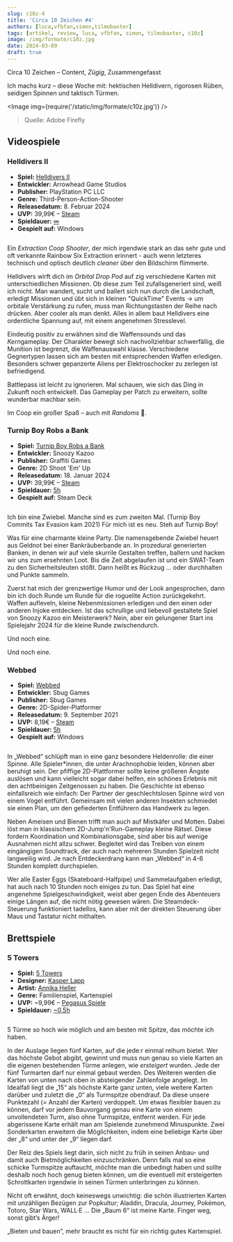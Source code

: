 ```yaml
---
slug: c10z-4
title: 'Circa 10 Zeichen #4'
authors: [luca,vfbfan,simon,tilmobaxter]
tags: [artikel, review, luca, vfbfan, simon, tilmobaxter, c10z]
image: /img/formate/c10z.jpg
date: 2024-03-09
draft: true
---
```




Circa 10 Zeichen – Content, _Zügig_, Zusammengefasst

Ich machs kurz – diese Woche mit: hektischen Helldivern, rigorosen Rüben, seidigen Spinnen und taktisch Türmen.

<Image img={require('/static/img/formate/c10z.jpg')} />

> Quelle: Adobe Firefly

<!--truncate-->

## Videospiele

### Helldivers II

- **Spiel:** [Helldivers II](https://store.steampowered.com/agecheck/app/553850/)
- **Entwickler:** Arrowhead Game Studios
- **Publisher:** PlayStation PC LLC
- **Genre:** Third-Person-Action-Shooter
- **Releasedatum:** 8. Februar 2024
- **UVP:** 39,99€ – [Steam](https://store.steampowered.com/agecheck/app/553850/)
- **Spieldauer:** [∞](https://howlongtobeat.com/game/129232)
- **Gespielt auf:** Windows

<Image img="https://cdn.akamai.steamstatic.com/steam/apps/553850/header.jpg" />

Ein _Extraction Coop Shooter_, der mich irgendwie stark an das sehr gute und oft verkannte Rainbow Six Extraction erinnert - auch wenn letzteres technisch und optisch deutlich _cleaner_ über den Bildschirm flimmerte.

Helldivers wirft dich im _Orbital Drop Pod_ auf zig verschiedene Karten mit unterschiedlichen Missionen.
Ob diese zum Teil zufallsgeneriert sind, weiß ich nicht.
Man wandert, sucht und ballert sich nun durch die Landschaft, erledigt Missionen und übt sich in kleinen "QuickTime" Events -> um orbitale Verstärkung zu rufen, muss man Richtungstasten der Reihe nach drücken.
Aber cooler als man denkt.
Alles in allem baut Helldivers eine ordentliche Spannung auf, mit einem angenehmen Stresslevel.

Eindeutig positiv zu erwähnen sind die Waffensounds und das *Kern*gameplay.
Der Charakter bewegt sich nachvollziehbar schwerfällig, die Munition ist begrenzt, die Waffenauswahl klasse.
Verschiedene Gegnertypen lassen sich am besten mit entsprechenden Waffen erledigen.
Besonders schwer gepanzerte Aliens per Elektroschocker zu zerlegen ist befriedigend.

Battlepass ist leicht zu ignorieren. Mal schauen, wie sich das Ding in Zukunft noch entwickelt.
Das Gameplay per Patch zu erweitern, sollte wunderbar machbar sein.

Im Coop ein großer Spaß – auch mit _Randoms_ 🫡.

### Turnip Boy Robs a Bank

- **Spiel:** [Turnip Boy Robs a Bank](https://store.steampowered.com/app/2097230/Turnip_Boy_Robs_a_Bank/)
- **Entwickler:** Snoozy Kazoo
- **Publisher:** Graffiti Games
- **Genre:** 2D Shoot 'Em' Up
- **Releasedatum:** 18. Januar 2024
- **UVP:** 39,99€ – [Steam](https://store.steampowered.com/app/2097230/Turnip_Boy_Robs_a_Bank/)
- **Spieldauer:** [5h](https://howlongtobeat.com/game/113622)
- **Gespielt auf:** Steam Deck

<Image img="https://cdn.akamai.steamstatic.com/steam/apps/2097230/header.jpg" />

Ich bin eine Zwiebel. Manche sind es zum zweiten Mal. (Turnip Boy Commits Tax Evasion kam 2021)
Für mich ist es neu.
Steh auf Turnip Boy!

Was für eine charmante kleine Party.
Die namensgebende Zwiebel heuert aus Geldnot bei einer Bankräuberbande an.
In prozedural generierten Banken, in denen wir auf viele skurrile Gestalten treffen, ballern und hacken wir uns zum ersehnten Loot. Bis die Zeit abgelaufen ist und ein SWAT-Team zu den Sicherheitsleuten stößt. Dann heißt es Rückzug ... oder durchhalten und Punkte sammeln.

Zuerst hat mich der grenzwertige Humor und der Look angesprochen, dann bin ich doch Runde um Runde für die roguelite Action zurückgekehrt. Waffen aufleveln, kleine Nebenmissionen erledigen und den einen oder anderen Injoke entdecken. Ist das schrullige und liebevoll gestaltete Spiel von Snoozy Kazoo ein Meisterwerk? Nein, aber ein gelungener Start ins Spielejahr 2024 für die kleine Runde zwischendurch.

Und noch eine.

Und noch eine.

### Webbed

- **Spiel:** [Webbed](https://store.steampowered.com/app/1390350/Webbed/)
- **Entwickler:** Sbug Games
- **Publisher:** Sbug Games
- **Genre:** 2D-Spider-Platformer
- **Releasedatum:** 9. September 2021
- **UVP:** 8,19€ – [Steam](https://store.steampowered.com/app/1390350/Webbed/)
- **Spieldauer:** [5h](https://howlongtobeat.com/game/83986)
- **Gespielt auf:** Windows

<Image img="https://cdn.akamai.steamstatic.com/steam/apps/1390350/header.jpg" />

In „Webbed“ schlüpft man in eine ganz besondere Heldenrolle: die einer Spinne. Alle Spieler*innen, die unter Arachnophobie leiden, können aber beruhigt sein. Der pfiffige 2D-Plattformer sollte keine größeren Ängste auslösen und kann vielleicht sogar dabei helfen, ein schönes Erlebnis mit den achtbeinigen Zeitgenossen zu haben.  Die Geschichte ist ebenso einfallsreich wie einfach: Der Partner der geschlechtslosen Spinne wird von einem Vogel entführt. Gemeinsam mit vielen anderen Insekten schmiedet sie einen Plan, um den gefiederten Entführern das Handwerk zu legen.

Neben Ameisen und Bienen trifft man auch auf Mistkäfer und Motten. Dabei löst man in klassischem 2D-Jump'n'Run-Gameplay kleine Rätsel. Diese fordern Koordination und Kombinationsgabe, sind aber bis auf wenige Ausnahmen nicht allzu schwer. Begleitet wird das Treiben von einem eingängigen Soundtrack, der auch nach mehreren Stunden Spielzeit nicht langweilig wird. Je nach Entdeckerdrang kann man „Webbed“ in 4-6 Stunden komplett durchspielen.

Wer alle Easter Eggs (Skateboard-Halfpipe) und Sammelaufgaben erledigt, hat auch nach 10 Stunden noch einiges zu tun. Das Spiel hat eine angenehme Spielgeschwindigkeit, weist aber gegen Ende des Abenteuers einige Längen auf, die nicht nötig gewesen wären. Die Steamdeck-Steuerung funktioniert tadellos, kann aber mit der direkten Steuerung über Maus und Tastatur nicht mithalten.

## Brettspiele

### 5 Towers

- **Spiel:** [5 Towers](https://boardgamegeek.com/boardgame/400205/5-towers)
- **Designer:** [Kasper Lapp](https://boardgamegeek.com/boardgamedesigner/95143/kasper-lapp)
- **Artist:** [Annika Heller](https://boardgamegeek.com/boardgameartist/132529/annika-heller)
- **Genre:** Familienspiel, Kartenspiel
- **UVP:** ~9,99€ – [Pegasus Spiele](https://pegasusshop.de/sortiment/spiele/familienspiele/16614/5-towers-deep-print-games?c=0)
- **Spieldauer:** [~0,5h](https://boardgamegeek.com/boardgame/400205/5-towers)

<Image img="https://cf.geekdo-images.com/LSvZr6UroXeY5w_6JA1czw__imagepage/img/UeF9NC7rOMj9incwd2sg5FA8EwQ=/fit-in/900x600/filters:no_upscale():strip_icc()/pic7734900.png" />

5 Türme so hoch wie möglich und am besten mit Spitze, das möchte ich haben.

In der Auslage liegen fünf Karten, auf die jede:r einmal reihum bietet. Wer das höchste Gebot abgibt, gewinnt und muss nun genau so viele Karten an die eigenen bestehenden Türme anlegen, wie *ersteigert* wurden.
Jede der fünf Turmarten darf nur einmal gebaut werden. Des Weiteren werden die Karten von unten nach oben in absteigender Zahlenfolge angelegt. Im Idealfall liegt die „15“ als höchste Karte ganz unten, viele weitere Karten darüber und zuletzt die „0“ als Turmspitze obendrauf. Da diese unsere Punktezahl (= Anzahl der Karten) verdoppelt.
Um etwas flexibler bauen zu können, darf vor jedem Bauvorgang genau eine Karte von einem unvollendeten Turm, also ohne Turmspitze, entfernt werden. Für jede abgerissene Karte erhält man am Spielende zunehmend Minuspunkte. Zwei Sonderkarten erweitern die Möglichkeiten, indem eine beliebige Karte über der „8“ und unter der „9“ liegen darf.

Der Reiz des Spiels liegt darin, sich nicht zu früh in seinen Anbau- und damit auch Bietmöglichkeiten einzuschränken. Denn falls mal so eine schicke Turmspitze auftaucht, möchte man die unbedingt haben und sollte deshalb noch hoch genug bieten können, um die eventuell mit ersteigerten Schrottkarten irgendwie in seinen Türmen unterbringen zu können.

Nicht oft erwähnt, doch keineswegs unwichtig: die schön illustrierten Karten mit unzähligen Bezügen zur Popkultur; Aladdin, Dracula, Journey, Pokémon, Totoro, Star Wars, WALL·E …
Die „Baum 6“ ist meine Karte. Finger weg, sonst gibt’s Ärger!

„Bieten und bauen“, mehr braucht es nicht für ein richtig gutes Kartenspiel.
